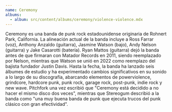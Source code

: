 ```yaml
---
name: Ceremony
albums:
  - album: src/content/albums/ceremony/violence-violence.mdx
---
```


Ceremony es una banda de punk rock estadounidense originaria de Rohnert Park, California. La alineación actual de la banda incluye a Ross Farrar (voz), Anthony Anzaldo (guitarra), Jasmine Watson (bajo), Andy Nelson (guitarra) y Jake Casarotti (batería). Ryan Mattos (guitarra) dejó la banda antes de que firmaran con Matador Records en 2011, siendo reemplazado por Nelson, mientras que Watson se unió en 2022 como reemplazo del bajista fundador Justin Davis. Hasta la fecha, la banda ha lanzado seis álbumes de estudio y ha experimentado cambios significativos en su sonido a lo largo de su discografía, abarcando elementos de powerviolence, grindcore, hardcore punk, punk rock, garage rock, post-punk, indie rock y new wave. Pitchfork una vez escribió que "Ceremony está decidido a no hacer el mismo disco dos veces", mientras que Stereogum describió a la banda como "una muy buena banda de punk que ejecuta trucos del punk clásico con gran efectividad".
